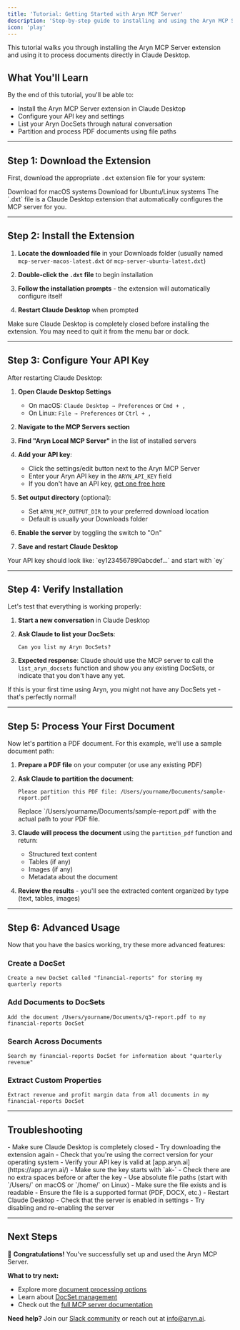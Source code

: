 ```yaml
---
title: 'Tutorial: Getting Started with Aryn MCP Server'
description: 'Step-by-step guide to installing and using the Aryn MCP Server with Claude Desktop'
icon: 'play'
---
```


This tutorial walks you through installing the Aryn MCP Server extension and using it to process documents directly in Claude Desktop.

## What You'll Learn

By the end of this tutorial, you'll be able to:
- Install the Aryn MCP Server extension in Claude Desktop
- Configure your API key and settings
- List your Aryn DocSets through natural conversation
- Partition and process PDF documents using file paths

---

## Step 1: Download the Extension

First, download the appropriate `.dxt` extension file for your system:

<CardGroup cols={2}>
  <Card title="macOS" icon="apple" href="https://github.com/aryn-ai/mcp-server/releases/latest/download/mcp-server-macos-latest.dxt">
    Download for macOS systems
  </Card>
  <Card title="Linux" icon="linux" href="https://github.com/aryn-ai/mcp-server/releases/latest/download/mcp-server-ubuntu-latest.dxt">
    Download for Ubuntu/Linux systems
  </Card>
</CardGroup>

<Note>
The `.dxt` file is a Claude Desktop extension that automatically configures the MCP server for you.
</Note>

---

## Step 2: Install the Extension

1. **Locate the downloaded file** in your Downloads folder (usually named `mcp-server-macos-latest.dxt` or `mcp-server-ubuntu-latest.dxt`)

2. **Double-click the `.dxt` file** to begin installation

3. **Follow the installation prompts** - the extension will automatically configure itself

4. **Restart Claude Desktop** when prompted

<Warning>
Make sure Claude Desktop is completely closed before installing the extension. You may need to quit it from the menu bar or dock.
</Warning>

---

## Step 3: Configure Your API Key

After restarting Claude Desktop:

1. **Open Claude Desktop Settings**
   - On macOS: `Claude Desktop → Preferences` or `Cmd + ,`
   - On Linux: `File → Preferences` or `Ctrl + ,`

2. **Navigate to the MCP Servers section**

3. **Find "Aryn Local MCP Server"** in the list of installed servers

4. **Add your API key**:
   - Click the settings/edit button next to the Aryn MCP Server
   - Enter your Aryn API key in the `ARYN_API_KEY` field
   - If you don't have an API key, [get one free here](https://app.aryn.ai/sign-in)

5. **Set output directory** (optional):
   - Set `ARYN_MCP_OUTPUT_DIR` to your preferred download location
   - Default is usually your Downloads folder

6. **Enable the server** by toggling the switch to "On"

7. **Save and restart Claude Desktop**

<Tip>
Your API key should look like: `ey1234567890abcdef...` and start with `ey`
</Tip>

---

## Step 4: Verify Installation

Let's test that everything is working properly:

1. **Start a new conversation** in Claude Desktop

2. **Ask Claude to list your DocSets**:
   ```
   Can you list my Aryn DocSets?
   ```

3. **Expected response**: Claude should use the MCP server to call the `list_aryn_docsets` function and show you any existing DocSets, or indicate that you don't have any yet.

<Info>
If this is your first time using Aryn, you might not have any DocSets yet - that's perfectly normal!
</Info>

---

## Step 5: Process Your First Document

Now let's partition a PDF document. For this example, we'll use a sample document path:

1. **Prepare a PDF file** on your computer (or use any existing PDF)

2. **Ask Claude to partition the document**:
   ```
   Please partition this PDF file: /Users/yourname/Documents/sample-report.pdf
   ```
   <Note>
   Replace `/Users/yourname/Documents/sample-report.pdf` with the actual path to your PDF file.
   </Note>

3. **Claude will process the document** using the `partition_pdf` function and return:
   - Structured text content
   - Tables (if any)
   - Images (if any)
   - Metadata about the document

4. **Review the results** - you'll see the extracted content organized by type (text, tables, images)

---

## Step 6: Advanced Usage

Now that you have the basics working, try these more advanced features:

### Create a DocSet
```
Create a new DocSet called "financial-reports" for storing my quarterly reports
```

### Add Documents to DocSets
```
Add the document /Users/yourname/Documents/q3-report.pdf to my financial-reports DocSet
```

### Search Across Documents
```
Search my financial-reports DocSet for information about "quarterly revenue"
```

### Extract Custom Properties
```
Extract revenue and profit margin data from all documents in my financial-reports DocSet
```

---

## Troubleshooting

<AccordionGroup>
<Accordion title="Extension won't install">
- Make sure Claude Desktop is completely closed
- Try downloading the extension again
- Check that you're using the correct version for your operating system
</Accordion>

<Accordion title="API key errors">
- Verify your API key is valid at [app.aryn.ai](https://app.aryn.ai/)
- Make sure the key starts with `ak-`
- Check there are no extra spaces before or after the key
</Accordion>

<Accordion title="File path issues">
- Use absolute file paths (start with `/Users/` on macOS or `/home/` on Linux)
- Make sure the file exists and is readable
- Ensure the file is a supported format (PDF, DOCX, etc.)
</Accordion>

<Accordion title="MCP server not responding">
- Restart Claude Desktop
- Check that the server is enabled in settings
- Try disabling and re-enabling the server
</Accordion>
</AccordionGroup>

---

## Next Steps

🎉 **Congratulations!** You've successfully set up and used the Aryn MCP Server. 

**What to try next:**
- Explore more [document processing options](/docparse/processing_options)
- Learn about [DocSet management](/aryn-platform/core_concepts)
- Check out the [full MCP server documentation](/mcp-server/aryn_mcp)

**Need help?** Join our [Slack community](https://join.slack.com/t/aryn-community/shared_invite/zt-36vhennsx-mN3UsqD6PT2vxVZxpqdHsw) or reach out at [info@aryn.ai](mailto:info@aryn.ai).
